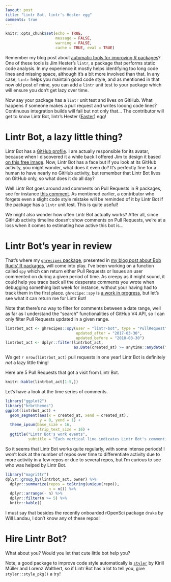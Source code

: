 ```yaml
---
layout: post
title: "Lintr Bot, lintr's Hester egg"
comments: true
---
```

```r
knitr::opts_chunk$set(echo = TRUE,
                      message = FALSE,
                      warning = FALSE, 
                      cache = TRUE, eval = TRUE) 
```

Remember my blog post about [automatic tools for improving R packages](http://www.masalmon.eu/2017/06/17/automatictools/)? One of these tools is Jim Hester's `lintr`, a package that performs static code analysis. In my experience it mostly helps identifying too long code lines and missing space, although it's a bit more involved than that. In any case, `lintr` helps you maintain good code style, and as mentioned in that now old post of mine, you can add a `lintr` unit test to your package which will ensure you don't get lazy over time. 

Now say your package has a `lintr` unit test and lives on GitHub. What happens if someone makes a pull request and writes looong code lines? Continuous integration builds will fail but not only that... The contributor will get to know Lintr Bot, lintr's Hester ([Easter](https://en.wikipedia.org/wiki/Easter_egg_(media))) egg!


<!--more-->

# Lintr Bot, a lazy little thing?

Lintr Bot has a [GitHub profile](https://github.com/lintr-bot). I am actually responsible for its avatar, because when I discovered it a while back I offered Jim to design it based [on this free image](https://pixabay.com/en/cute-cartoon-robot-funny-character-807306/). Now, Lintr Bot has a face but if you look at its GitHub activity, you might wonder, what does it even do? It's perfectly fine for a human to have nearly no GitHub activity, but remember that Lintr Bot lives on GitHub only, so what does it do all day?

Well Lintr Bot goes around and comments on Pull Requests in R packages, see for instance [this comment](https://github.com/ropensci/drake/pull/342#issuecomment-375929172). As mentioned earlier, a contributor who forgets even a slight code style mistake will be reminded of it by Lintr Bot if the package has a `lintr` unit test. This is quite useful!

We might also wonder how often Lintr Bot actually works? After all, since GitHub activity timeline doesn't show comments on Pull Requests, we're at a loss when it comes to estimating how active this bot is...


# Lintr Bot's year in review

That's where my [`ghrecipes` package](http://www.masalmon.eu/2018/03/04/hrbrpkgs/), presented in [my blog post about Bob Rudis' R packages](http://www.masalmon.eu/2018/03/04/hrbrpkgs/), will come into play. I've been working on a function called `spy` which can return either Pull Requests or Issues an user commented on during a given period of time. As creepy as it might sound, it could help you trace back all the desperate comments you wrote when debugging something last week for instance, without your having had to track them in the first place. `ghrecipe::spy` is [a work in progress](https://github.com/ropenscilabs/ghrecipes/blob/master/R/spy.R), but let's see what it can return me for Lintr Bot!

Note that there's no way to filter for comments between a date range, well as far as I understand the "search" functionalities of GitHub V4 API, so I can only filter Pull Requests updated in a given range.


```r
lintrbot_act <- ghrecipes::spy(user = "lintr-bot", type = "PullRequest",
                               updated_after = "2017-03-30",
                               updated_before = "2018-03-30")
lintrbot_act <- dplyr::filter(lintrbot_act,
                              as.Date(created_at) >= anytime::anydate("2017-03-30"))
```

We get `r nrow(lintrbot_act)` pull requests in one year! Lintr Bot is definitely _not_ a lazy little thing!

Here are 5 Pull Requests that got a visit from Lintr Bot.

```r

knitr::kable(lintrbot_act[1:5,])
```

Let's have a look at the time series of comments.

```r
library("ggplot2")
library("hrbrthemes")
ggplot(lintrbot_act) +
  geom_segment(aes(x = created_at, xend = created_at),
               y = 0, yend = 1) +
  theme_ipsum(base_size = 16,
              strip_text_size = 16) +
  ggtitle("Lintr Bot's work events",
          subtitle = "Each vertical line indicates Lintr Bot's commenting on a pull request")

```

So it seems that Lintr Bot works quite regularly, with some intense periods! I won't look at the number of repos over time to differentiate activity due to more activity in a few repos or due to several repos, but I'm curious to see who was helped by Lintr Bot.

```r
library("magrittr")
dplyr::group_by(lintrbot_act, owner) %>%
  dplyr::summarize(repos = toString(unique(repo)), 
                   n = n()) %>%
  dplyr::arrange(- n) %>%
  dplyr::filter(n >= 5) %>%
  knitr::kable()
```

I must say that besides the recently onboarded rOpenSci package `drake` by Will Landau, I don't know any of these repos!

# Hire Lintr Bot?

What about you? Would you let that cute little bot help you?

Note, a good package to improve code style automatically is [`styler`](https://github.com/r-lib/styler) by Kirill Müller and Lorenz Walthert, so if Lintr Bot has a lot to tell you, give `styler::style_pkg()` a try! 